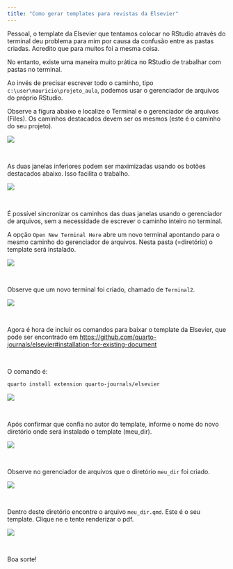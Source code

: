 ```yaml
---
title: "Como gerar templates para revistas da Elsevier"
---
```


Pessoal, o template da Elsevier que tentamos colocar no RStudio através do terminal deu problema para mim por causa da confusão entre as pastas criadas. Acredito que para muitos foi a mesma coisa. 

No entanto, existe uma maneira muito prática no RStudio de trabalhar com pastas no terminal. 

Ao invés de precisar escrever todo o caminho, tipo `c:\user\mauricio\projeto_aula`, podemos usar o gerenciador de arquivos do próprio RStudio.

Observe a figura abaixo e localize o Terminal e o gerenciador de arquivos (Files). Os caminhos destacados devem ser os mesmos (este é o caminho do seu projeto). 

![](img/template1.png)

<br>

As duas janelas inferiores podem ser maximizadas usando os botões destacados abaixo. Isso facilita o trabalho.

![](img/template2.png)

<br>

É possível sincronizar os caminhos das duas janelas usando o gerenciador de arquivos, sem a necessidade de escrever o caminho inteiro no terminal. 

A opção `Open New Terminal Here` abre um novo terminal apontando para o mesmo caminho do gerenciador de arquivos. Nesta pasta (=diretório) o template será instalado.

![](img/template3.png)

<br>

Observe que um novo terminal foi criado, chamado de `Terminal2`.

![](img/template4.png)

<br>

Agora é hora de incluir os comandos para baixar o template da Elsevier, que pode ser encontrado em <https://github.com/quarto-journals/elsevier#installation-for-existing-document>  

<br>

O comando é:

````default
quarto install extension quarto-journals/elsevier
````


![](img/template5.png)

<br>

Após confirmar que confia no autor do template, informe o nome do novo diretório onde será instalado o template (meu_dir).

![](img/template6.png)

<br>

Observe no gerenciador de arquivos que o diretório `meu_dir` foi criado.

![](img/template7.png)

<br>

Dentro deste diretório encontre o arquivo `meu_dir.qmd`. Este é o seu template. Clique ne e tente renderizar o pdf.

![](img/template8.png)

<br>

Boa sorte!